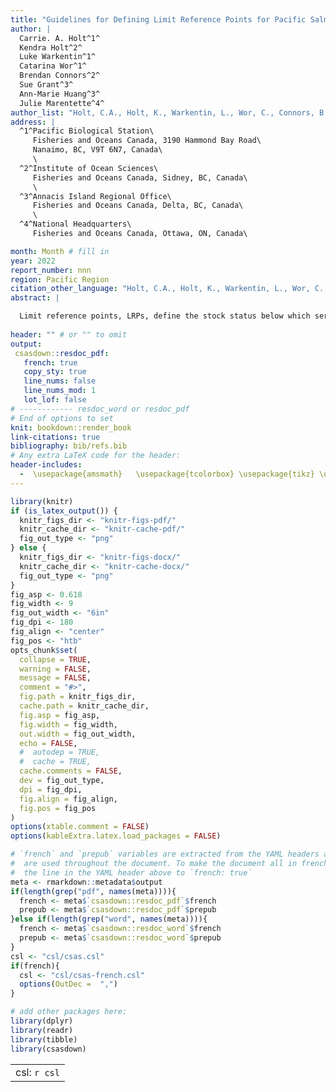 ```yaml
---
title: "Guidelines for Defining Limit Reference Points for Pacific Salmon Stock Management Units"
author: |
  Carrie. A. Holt^1^
  Kendra Holt^2^
  Luke Warkentin^1^ 
  Catarina Wor^1^ 
  Brendan Connors^2^ 
  Sue Grant^3^
  Ann-Marie Huang^3^ 
  Julie Marentette^4^
author_list: "Holt, C.A., Holt, K., Warkentin, L., Wor, C., Connors, B., Grant, S., Huang, A.-M., and Marentette, J."
address: |
  ^1^Pacific Biological Station\
     Fisheries and Oceans Canada, 3190 Hammond Bay Road\
     Nanaimo, BC, V9T 6N7, Canada\
     \
  ^2^Institute of Ocean Sciences\
     Fisheries and Oceans Canada, Sidney, BC, Canada\
     \
  ^3^Annacis Island Regional Office\
     Fisheries and Oceans Canada, Delta, BC, Canada\
     \
  ^4^National Headquarters\
     Fisheries and Oceans Canada, Ottawa, ON, Canada\

month: Month # fill in
year: 2022
report_number: nnn
region: Pacific Region
citation_other_language: "Holt, C.A., Holt, K., Warkentin, L., Wor, C., Connors, B., Grant, S. et Huang, A.-M.. Guidelines for Defining Limit Reference Points for Pacific Salmon Stock Management Units. DFO Secr. can. de consult. sci. du MPO. Doc. de rech 2022/nnn. iv + 13 p."
abstract: |

  Limit reference points, LRPs, define the stock status below which serious harm is expected to occur to a stock. LRPs are required for major fish stocks, or Stock Management Units (SMUs) that are prescribed by regulation under amendments to the Canadian *Fisheries Act* (2019). Pacific salmon are unique among marine fish stocks due to their high levels of intraspecific diversity which gives rise to a large range in data availability, considerations, and approaches for assessments and LRP development. In this paper, we identify six principles for developing LRPs for Pacific salmon that are adapted from principles used more broadly among marine species. One principle unique to Pacific salmon is that LRPs should be aligned with Canada’s Wild Salmon Policy (WSP) objective of preserving biodiversity of salmon at the scale of Conservation Units (CUs), which are nested within SMUs. We developed methods for calculating LRPs, and established guidelines on how to implement them including under which conditions they should or should not be applied. We propose that LRPs be identified from the proportion of CUs that have status above the Red zone for WSP status assessments, as a default approach. This provides some consistency with status assessments already produced under the WSP, and can inform management decisions for harvest, habitat and hatcheries that often occur at finer, CU scales. To supplement the default approach, we provide LRPs based on metrics of aggregate abundances for the entire SMU, which may be required for fisheries management purposes in some cases. These latter LRPs are derived to have a desired probability of all component CUs being above Red status given an assumed relationship between aggregate abundance and the probability that all CUs will be above Red status. We identify uncertainties associated with each approach, and describe how they can be applied across a range of data types, qualities and quantities. Analyses to support our development of guidelines has been informed by three cases studies: Interior Fraser Coho Salmon *Oncorhynchus kisutch*, West Coast Vancouver Island Chinook Salmon, *O. tshawytscha*, and Inside South Coast Chum Salmon, *O. keta*, excluding the Fraser River.
  
header: "" # or "" to omit
output:
 csasdown::resdoc_pdf:
   french: true
   copy_sty: true
   line_nums: false
   line_nums_mod: 1
   lot_lof: false
# ------------ resdoc_word or resdoc_pdf
# End of options to set
knit: bookdown::render_book
link-citations: true
bibliography: bib/refs.bib
# Any extra LaTeX code for the header:
header-includes:
  -  \usepackage{amsmath}   \usepackage{tcolorbox} \usepackage{tikz} \usetikzlibrary{shapes, arrows.meta, shapes.arrows, shapes.geometric, positioning}
---
```


```r
library(knitr)
if (is_latex_output()) {
  knitr_figs_dir <- "knitr-figs-pdf/"
  knitr_cache_dir <- "knitr-cache-pdf/"
  fig_out_type <- "png"
} else {
  knitr_figs_dir <- "knitr-figs-docx/"
  knitr_cache_dir <- "knitr-cache-docx/"
  fig_out_type <- "png"
}
fig_asp <- 0.618
fig_width <- 9
fig_out_width <- "6in"
fig_dpi <- 180
fig_align <- "center"
fig_pos <- "htb"
opts_chunk$set(
  collapse = TRUE,
  warning = FALSE,
  message = FALSE,
  comment = "#>",
  fig.path = knitr_figs_dir,
  cache.path = knitr_cache_dir,
  fig.asp = fig_asp,
  fig.width = fig_width,
  out.width = fig_out_width,
  echo = FALSE,
  #  autodep = TRUE,
  #  cache = TRUE,
  cache.comments = FALSE,
  dev = fig_out_type,
  dpi = fig_dpi,
  fig.align = fig_align,
  fig.pos = fig_pos
)
options(xtable.comment = FALSE)
options(kableExtra.latex.load_packages = FALSE)
```

```r
# `french` and `prepub` variables are extracted from the YAML headers above and
#  are used throughout the document. To make the document all in french, change
#  the line in the YAML header above to `french: true`
meta <- rmarkdown::metadata$output
if(length(grep("pdf", names(meta)))){
  french <- meta$`csasdown::resdoc_pdf`$french
  prepub <- meta$`csasdown::resdoc_pdf`$prepub
}else if(length(grep("word", names(meta)))){
  french <- meta$`csasdown::resdoc_word`$french
  prepub <- meta$`csasdown::resdoc_word`$prepub
}
csl <- "csl/csas.csl"
if(french){
  csl <- "csl/csas-french.csl"
  options(OutDec =  ",")
}

# add other packages here:
library(dplyr)
library(readr)
library(tibble)
library(csasdown)
```

---
csl: `r csl`    
---
